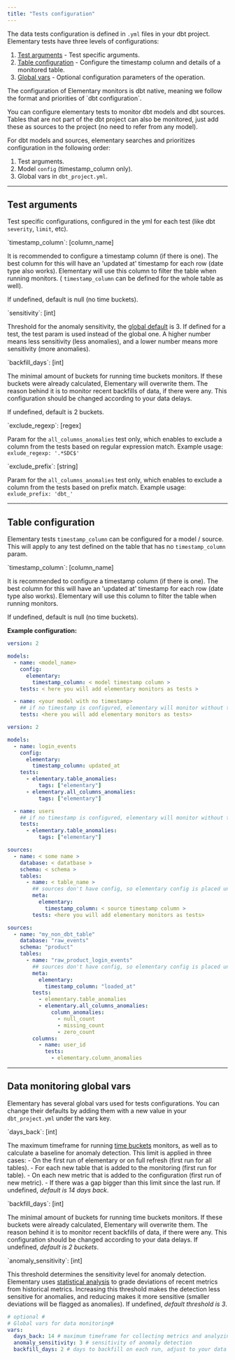 ```yaml
---
title: "Tests configuration"
---
```


The data tests configuration is defined in `.yml` files in your dbt project.
Elementary tests have three levels of configurations:

1. [Test arguments](#test-arguments) - Test specific arguments.
2. [Table configuration](#configure-timestamp-column-for-dbt-models) - Configure the timestamp column and details of a monitored table.
3. [Global vars](#data-monitoring-global-vars) - Optional configuration parameters of the operation.

<Accordion title="Data tests configuration priorities">
The configuration of Elementary monitors is dbt native, meaning we follow the format and priorities of `dbt configuration`.

You can configure elementary tests to monitor dbt models and dbt sources.
Tables that are not part of the dbt project can also be monitored, just add these as sources to the project (no need to refer from any model).

For dbt models and sources, elementary searches and prioritizes configuration in the following order:

1. Test arguments.
2. Model `config` (timestamp_column only).
3. Global vars in `dbt_project.yml`.

</Accordion>

---

## Test arguments

Test specific configurations, configured in the yml for each test (like dbt `severity`, `limit`, etc).

<AccordionGroup>

<Accordion title="timestamp_column">
`timestamp_column`: [column_name]

It is recommended to configure a timestamp column (if there is one).
The best column for this will have an 'updated at' timestamp for each row (date type also works).
Elementary will use this column to filter the table when running monitors.
( `timestamp_column` can be defined for the whole table as well).

If undefined, default is null (no time buckets).

</Accordion>

<Accordion title="sensitivity">
`sensitivity`: [int]

Threshold for the anomaly sensitivity, the [global default](../guides/add-elementary-tests) is 3. If defined for a test, the test param is used instead of the global one.
A higher number means less sensitivity (less anomalies), and a lower number means more sensitivity (more anomalies).

</Accordion>

<Accordion title="backfill_days">
`backfill_days`: [int]

The minimal amount of buckets for running time buckets monitors. If these buckets were already calculated, Elementary will overwrite them. The reason behind it is to monitor recent backfills of data, if there were any.
This configuration should be changed according to your data delays.

If undefined, default is 2 buckets.

</Accordion>

<Accordion title="exclude_regexp">
`exclude_regexp`: [regex]

Param for the `all_columns_anomalies` test only, which enables to exclude a column from the tests based on regular expression match. Example usage: `exlude_regexp: '.*SDC$'`

</Accordion>

<Accordion title="exclude_prefix">
`exclude_prefix`: [string]

Param for the `all_columns_anomalies` test only, which enables to exclude a column from the tests based on prefix match. Example usage: `exlude_prefix: 'dbt_'`

</Accordion>

</AccordionGroup>

---

## Table configuration

Elementary tests `timestamp_column` can be configured for a model / source.
This will apply to any test defined on the table that has no `timestamp_column` param.

<Accordion title="timestamp_column">
`timestamp_column`: [column_name]

It is recommended to configure a timestamp column (if there is one).
The best column for this will have an 'updated at' timestamp for each row (date type also works).
Elementary will use this column to filter the table when running monitors.

If undefined, default is null (no time buckets).

**Example configuration:**

<CodeGroup>

```yml properties.yml
version: 2

models:
  - name: <model_name>
    config:
      elementary:
        timestamp_column: < model timestamp column >
    tests: < here you will add elementary monitors as tests >

  - name: <your model with no timestamp>
    ## if no timestamp is configured, elementary will monitor without time filtering
    tests: <here you will add elementary monitors as tests>
```

```yml Example
version: 2

models:
  - name: login_events
    config:
      elementary:
        timestamp_column: updated_at
    tests:
      - elementary.table_anomalies:
          tags: ["elementary"]
      - elementary.all_columns_anomalies:
          tags: ["elementary"]

  - name: users
    ## if no timestamp is configured, elementary will monitor without time filtering
    tests:
      - elementary.table_anomalies:
          tags: ["elementary"]
```

```yml sources_properties.yml
sources:
  - name: < some name >
    database: < datatbase >
    schema: < schema >
    tables:
      - name: < table_name >
        ## sources don't have config, so elementary config is placed under 'meta'
        meta:
          elementary:
            timestamp_column: < source timestamp column >
        tests: <here you will add elementary monitors as tests>
```

```yml Example
sources:
  - name: "my_non_dbt_table"
    database: "raw_events"
    schema: "product"
    tables:
      - name: "raw_product_login_events"
        ## sources don't have config, so elementary config is placed under 'meta'
        meta:
          elementary:
            timestamp_column: "loaded_at"
        tests:
          - elementary.table_anomalies
          - elementary.all_columns_anomalies:
              column_anomalies:
                - null_count
                - missing_count
                - zero_count
        columns:
          - name: user_id
            tests:
              - elementary.column_anomalies
```

</CodeGroup>

</Accordion>

---

## Data monitoring global vars

Elementary has several global vars used for tests configurations.
You can change their defaults by adding them with a new value in your `dbt_project.yml` under the vars key.

<AccordionGroup>

<Accordion title="days_back">
`days_back`: [int]

The maximum timeframe for running [time buckets](./data-anomaly-detection#tests-and-monitors-types) monitors, as well as to calculate a baseline for anomaly detection.
This limit is applied in three cases: - On the first run of elementary or on full refresh (first run for all tables). - For each new table that is added to the monitoring (first run for table). - On each new metric that is added to the configuration (first run of new metric). - If there was a gap bigger than this limit since the last run.
If undefined, _default is 14 days back_.

</Accordion>

<Accordion title="backfill_days">
`backfill_days`: [int]

The minimal amount of buckets for running time buckets monitors. If these buckets were already calculated, Elementary will overwrite them. The reason behind it is to monitor recent backfills of data, if there were any. This configuration should be changed according to your data delays.
If undefined, _default is 2 buckets_.

</Accordion>

<Accordion title="anomaly_sensitivity">
`anomaly_sensitivity`: [int]

This threshold determines the sensitivity level for anomaly detection. Elementary uses [statistical analysis](./data-anomaly-detection#anomaly-detection) to grade deviations of recent metrics from historical metrics. Increasing this threshold makes the detection less sensitive for anomalies, and reducing makes it more sensitive (smaller deviations will be flagged as anomalies).
If undefined, _default threshold is 3_.

</Accordion>

</AccordionGroup>

```yml dbt_project.yml
# optional #
# Global vars for data monitoring#
vars:
  days_back: 14 # maximum timeframe for collecting metrics and analyzing anomalies
  anomaly_sensitivity: 3 # sensitivity of anomaly detection
  backfill_days: 2 # days to backfill on each run, adjust to your data delays
```
